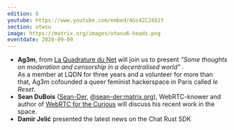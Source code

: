 ```yaml
---
edition: 6
youtube: https://www.youtube.com/embed/AGs4ZC24Q1Y
section: otwsu
image: https://matrix.org/images/otwsu6-heads.png
eventdate: 2020-09-09
---
```


* **Ag3m**, from [La Quadrature du Net](https://www.laquadrature.net) will join us to present _"Some thoughts on moderation and censorship in a decentralised world"_ .  
    As a member at LQDN for three years and a volunteer for more than that, Ag3m cofounded a queer feminist hackerspace in Paris called _le Reset_.
* **Sean DuBois** ([Sean-Der](https://github.com/Sean-Der),  [@sean-der:matrix.org](https://to.chat.imzqqq.top/#/@sean-der:matrix.org)), WebRTC-knower and author of  [WebRTC for the Curious](https://webrtcforthecurious.com) will discuss his recent work in the space.
* **Damir Jelić** presented the latest news on the Chat Rust SDK